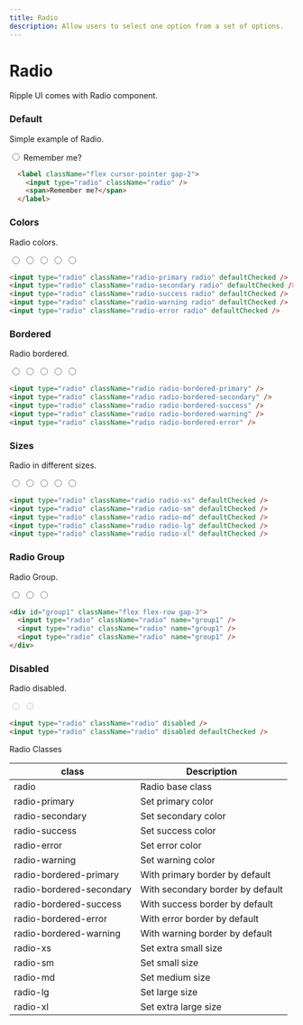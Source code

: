 ```yaml
---
title: Radio
description: Allow users to select one option from a set of options.
---
```


# Radio

Ripple UI comes with Radio component.

### Default

Simple example of Radio.

<div>
  <label className="flex cursor-pointer gap-2">
    <input type="radio" className="radio" />
    <span>Remember me?</span>
  </label>
</div>

```html
  <label className="flex cursor-pointer gap-2">
    <input type="radio" className="radio" />
    <span>Remember me?</span>
  </label>
```

### Colors

Radio colors.

<div className="flex flex-row gap-3">
  <input type="radio" className="radio radio-primary" defaultChecked />
  <input type="radio" className="radio radio-secondary" defaultChecked />
  <input type="radio" className="radio radio-success" defaultChecked />
  <input type="radio" className="radio radio-warning" defaultChecked />
  <input type="radio" className="radio radio-error" defaultChecked />
</div>

```html
<input type="radio" className="radio-primary radio" defaultChecked />
<input type="radio" className="radio-secondary radio" defaultChecked />
<input type="radio" className="radio-success radio" defaultChecked />
<input type="radio" className="radio-warning radio" defaultChecked />
<input type="radio" className="radio-error radio" defaultChecked />
```

### Bordered

Radio bordered.

<div className="flex flex-row gap-3">
  <input type="radio" className="radio radio-bordered-primary" />
  <input type="radio" className="radio radio-bordered-secondary" />
  <input type="radio" className="radio radio-bordered-success" />
  <input type="radio" className="radio radio-bordered-warning" />
  <input type="radio" className="radio radio-bordered-error" />
</div>

```html
<input type="radio" className="radio radio-bordered-primary" />
<input type="radio" className="radio radio-bordered-secondary" />
<input type="radio" className="radio radio-bordered-success" />
<input type="radio" className="radio radio-bordered-warning" />
<input type="radio" className="radio radio-bordered-error" />
```

### Sizes

Radio in different sizes.

<div className="flex flex-row gap-3">
  <input type="radio" className="radio radio-xs" defaultChecked />
  <input type="radio" className="radio radio-sm" defaultChecked />
  <input type="radio" className="radio radio-md" defaultChecked />
  <input type="radio" className="radio radio-lg" defaultChecked />
  <input type="radio" className="radio radio-xl" defaultChecked />
</div>

```html
<input type="radio" className="radio radio-xs" defaultChecked />
<input type="radio" className="radio radio-sm" defaultChecked />
<input type="radio" className="radio radio-md" defaultChecked />
<input type="radio" className="radio radio-lg" defaultChecked />
<input type="radio" className="radio radio-xl" defaultChecked />
```

### Radio Group

Radio Group.

<div id="group1" className="flex flex-row gap-3">
  <input type="radio" className="radio" name="group1" />
  <input type="radio" className="radio" name="group1" />
  <input type="radio" className="radio" name="group1" />
</div>

```html
<div id="group1" className="flex flex-row gap-3">
  <input type="radio" className="radio" name="group1" />
  <input type="radio" className="radio" name="group1" />
  <input type="radio" className="radio" name="group1" />
</div>
```

### Disabled

Radio disabled.

<div className="flex flex-row gap-3">
  <input type="radio" className="radio" disabled />
  <input type="radio" className="radio" disabled defaultChecked />
</div>

```html
<input type="radio" className="radio" disabled />
<input type="radio" className="radio" disabled defaultChecked />
```

<Attributes >
<Attributes.Title>Radio Classes</Attributes.Title>

| class                    | Description                      |
| ------------------------ | -------------------------------- |
| radio                    | Radio base class                 |
| radio-primary            | Set primary color                |
| radio-secondary          | Set secondary color              |
| radio-success            | Set success color                |
| radio-error              | Set error color                  |
| radio-warning            | Set warning color                |
| radio-bordered-primary   | With primary border by default   |
| radio-bordered-secondary | With secondary border by default |
| radio-bordered-success   | With success border by default   |
| radio-bordered-error     | With error border by default     |
| radio-bordered-warning   | With warning border by default   |
| radio-xs                 | Set extra small size             |
| radio-sm                 | Set small size                   |
| radio-md                 | Set medium size                  |
| radio-lg                 | Set large size                   |
| radio-xl                 | Set extra large size             |

</Attributes>

<LinkRedirect
  contentLeft="Navbar"
  hrefLeft="/docs/components/navbar"
  contentRight="Select"
  hrefRight="/docs/components/select"
/>
